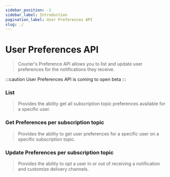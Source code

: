 ```yaml
---
sidebar_position: -1
sidebar_label: Introduction
pagination_label: User Preferences API
slug: ./
---
```



# User Preferences API

> Courier's Preference API allows you to list and update user preferences for the notifications they receive.

:::caution User Preferences API is coming to open beta
:::

### List

> Provides the ability get all subscription topic preferences available for a specific user.

### Get Preferences per subscription topic

> Provides the ability to get user preferences for a specific user on a specific subscription topic.

### Update Preferences per subscription topic

> Provides the ability to opt a user in or out of receiving a notification and customize delivery channels.
